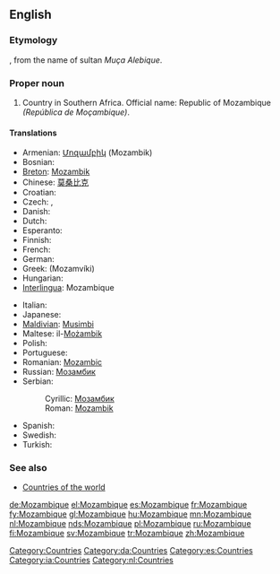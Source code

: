 ==English==
{{wikipedia}}

===Etymology===
{{etyl|pt}} {{term|Moçambique|lang=pt}}, from the name of sultan ''Muça Alebique''.

===Proper noun===
{{en-proper noun}}

# Country in Southern Africa. Official name: Republic of Mozambique ''(República de Moçambique)''.

====Translations====
{{trans-top|country in Southern Africa}}
* Armenian: [[Մոզամբիկ]] (Mozambik)
* Bosnian: {{t-|bs|Mozambik|m}}
* [[Breton]]: [[Mozambik]]
* Chinese: [[莫桑比克]]
* Croatian: {{t-|hr|Mozambik|m}}
* Czech: {{t-|cs|Mozambik|m}}, {{t-|cs|Mosambik|m}}
* Danish: {{t-|da|Mozambique}}
* Dutch: {{t+|nl|Mozambique}}
* Esperanto: {{t-|eo|Mozambiko|xs=Esperanto}}
* Finnish: {{t+|fi|Mosambik}}
* French: {{t+|fr|Mozambique|m}}
* German: {{t+|de|Mosambik}}
* Greek: {{t-|el|Μοζαμβίκη|f|sc=Grek}} (Mozamvíki)
* Hungarian: {{t+|hu|Mozambik}}
* [[Interlingua]]: Mozambique
{{trans-mid}}
* Italian: {{t-|it|Mozambico|m}}
* Japanese: {{t+|ja|モザンビーク|tr=mozanbīku|sc=Jpan}}
* [[Maldivian]]: [[Musimbi]]
* Maltese: il-[[Możambik]]
* Polish: {{t+|pl|Mozambik}}
* Portuguese: {{t+|pt|Moçambique}}
* Romanian: [[Mozambic]] {{n}}
* Russian: [[Мозамбик]]
* Serbian:
*: Cyrillic: [[Мозамбик]] {{m}}
*: Roman: [[Mozambik]] {{m}}
* Spanish: {{t+|es|Mozambique}}
* Swedish: {{t+|sv|Moçambique}}
* Turkish: {{t+|tr|Mozambik}}
{{trans-bottom}}

===See also===
* [[Appendix:Countries of the world|Countries of the world]]

[[Category:Countries]]
[[Category:da:Countries]]
[[Category:es:Countries]]
[[Category:ia:Countries]]
[[Category:nl:Countries]]

[[de:Mozambique]]
[[el:Mozambique]]
[[es:Mozambique]]
[[fr:Mozambique]]
[[fy:Mozambique]]
[[gl:Mozambique]]
[[hu:Mozambique]]
[[mn:Mozambique]]
[[nl:Mozambique]]
[[nds:Mozambique]]
[[pl:Mozambique]]
[[ru:Mozambique]]
[[fi:Mozambique]]
[[sv:Mozambique]]
[[tr:Mozambique]]
[[zh:Mozambique]]